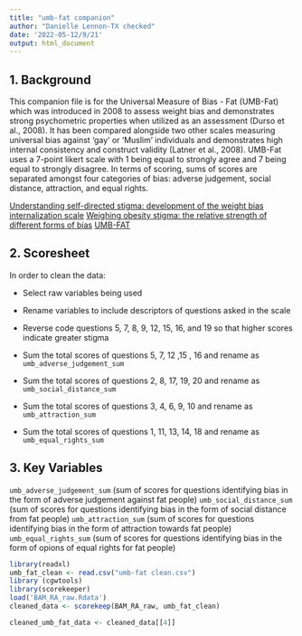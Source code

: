 ---
title: "umb-fat companion"
author: "Danielle Lennon-TX checked"
date: '2022-05-12/9/21'
output: html_document
---
## 1. Background

This companion file is for the Universal Measure of Bias - Fat (UMB-Fat) which was introduced in 2008 to assess weight bias and demonstrates strong psychometric properties when utilized as an assessment (Durso et al., 2008). It has been compared alongside two other scales measuring universal bias against 'gay' or 'Muslim' individuals and demonstrates high internal consistency and construct validity (Latner et al., 2008). UMB-Fat uses a 7-point likert scale with 1 being equal to strongly agree and 7 being equal to strongly disagree. In terms of scoring, sums of scores are separated amongst four categories of bias: adverse judgement, social distance, attraction, and equal rights. 


[Understanding self-directed stigma: development of the weight bias internalization scale ](https://pubmed.ncbi.nlm.nih.gov/18978768/)
[Weighing obesity stigma: the relative strength of different forms of bias ](https://pubmed.ncbi.nlm.nih.gov/18414421/)
[UMB-FAT](https://www.researchgate.net/publication/262414384_UMB-FAT)

## 2. Scoresheet

In order to clean the data:

- Select raw variables being used

- Rename variables to include descriptors of questions asked in the scale 

- Reverse code questions 5, 7, 8, 9, 12, 15, 16, and 19 so that higher scores indicate greater stigma

- Sum the total scores of questions 5, 7, 12 ,15 , 16  and rename as `umb_adverse_judgement_sum`

- Sum the total scores of questions 2, 8, 17, 19, 20  and rename as `umb_social_distance_sum`

- Sum the total scores of questions 3, 4, 6, 9, 10 and rename as `umb_attraction_sum`

- Sum the total scores of questions 1, 11, 13, 14, 18 and rename as `umb_equal_rights_sum`


## 3. Key Variables
 
`umb_adverse_judgement_sum` (sum of scores for questions identifying bias in the form of adverse judgement against fat people)
`umb_social_distance_sum` (sum of scores for questions identifying bias in the form of social distance from fat people)
`umb_attraction_sum` (sum of scores for questions identifying bias in the form of attraction towards fat people)
`umb_equal_rights_sum` (sum of scores for questions identifying bias in the form of opions of equal rights for fat people)


```{r, echo=FALSE}
library(readxl)
umb_fat_clean <- read.csv("umb-fat clean.csv")
library (cgwtools)
library(scorekeeper)
load('BAM_RA_raw.Rdata')
cleaned_data <- scorekeep(BAM_RA_raw, umb_fat_clean)

cleaned_umb_fat_data <- cleaned_data[[4]]

```
